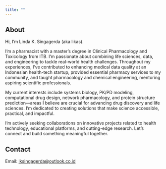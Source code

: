 ```yaml
---
title: ""
---
```


## About

Hi, I’m Linda K. Singagerda (aka likas).

I'm a pharmacist with a master's degree in Clinical Pharmacology and Toxicology from ITB. I'm passionate about combining life sciences, data, and engineering to tackle real-world health challenges. Throughout my experiences, I've contributed to enhancing medical data quality at an Indonesian health-tech startup, provided essential pharmacy services to my community, and taught pharmacology and chemical engineering, mentoring aspiring scientific professionals.

My current interests include systems biology, PK/PD modeling, computational drug design, network pharmacology, and protein structure prediction—areas I believe are crucial for advancing drug discovery and life sciences. I'm dedicated to creating solutions that make science accessible, practical, and impactful.

I'm actively seeking collaborations on innovative projects related to health technology, educational platforms, and cutting-edge research. Let's connect and build something meaningful together.

## Contact

Email: <lksingagerda@outlook.co.id>

<div class="social-icons">
  <a href="https://x.com/lk01sg" target="_blank"><i class="bi bi-twitter-x"></i></a>
  <a href="https://instagram.com/lk01sg" target="_blank"><i class="bi bi-instagram"></i></a>
  <a href="https://github.com/lk01sg" target="_blank"><i class="bi bi-github"></i></a>
</div>

